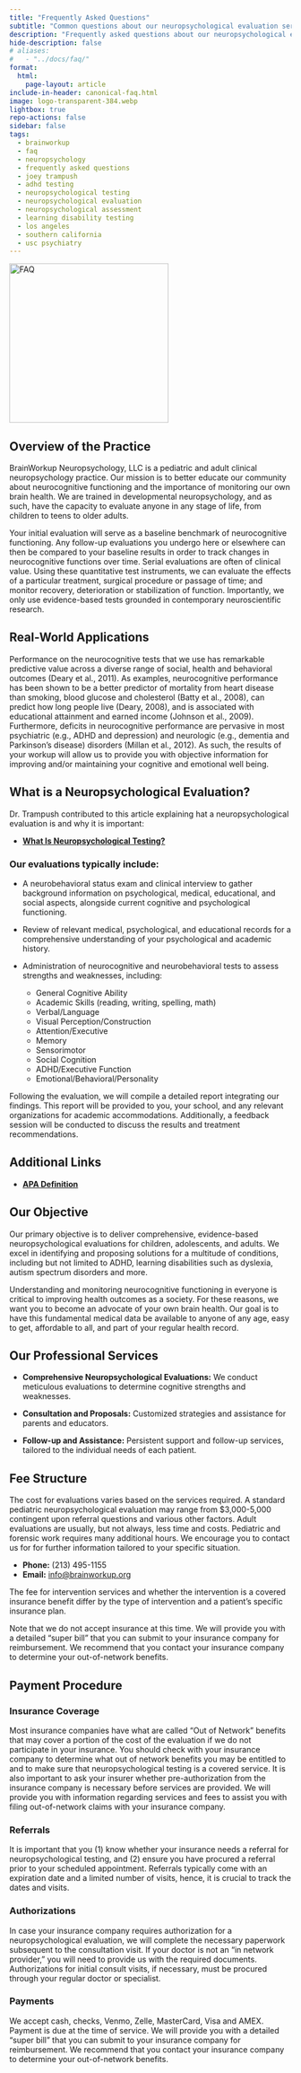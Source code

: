 ```yaml
---
title: "Frequently Asked Questions"
subtitle: "Common questions about our neuropsychological evaluation services"
description: "Frequently asked questions about our neuropsychological evaluations."
hide-description: false
# aliases:
#   - "../docs/faq/"
format:
  html:
    page-layout: article
include-in-header: canonical-faq.html
image: logo-transparent-384.webp
lightbox: true
repo-actions: false
sidebar: false
tags:
  - brainworkup
  - faq
  - neuropsychology
  - frequently asked questions
  - joey trampush
  - adhd testing
  - neuropsychological testing
  - neuropsychological evaluation
  - neuropsychological assessment
  - learning disability testing
  - los angeles
  - southern california
  - usc psychiatry
---
```


![](logo-transparent-384.webp "FAQ"){width=284px height=284px fig-alt="The brainworkup logo on the FAQ page."}

## Overview of the Practice

BrainWorkup Neuropsychology, LLC is a pediatric and adult clinical neuropsychology practice. Our mission is to better educate our community about neurocognitive functioning and the importance of monitoring our own brain health. We are trained in developmental neuropsychology, and as such, have the capacity to evaluate anyone in any stage of life, from children to teens to older adults.

Your initial evaluation will serve as a baseline benchmark of neurocognitive functioning. Any follow-up evaluations you undergo here or elsewhere can then be compared to your baseline results in order to track changes in neurocognitive functions over time. Serial evaluations are often of clinical value. Using these quantitative test instruments, we can evaluate the effects of a particular treatment, surgical procedure or passage of time; and monitor recovery, deterioration or stabilization of function. Importantly, we only use evidence-based tests grounded in contemporary neuroscientific research.

## Real-World Applications

Performance on the neurocognitive tests that we use has remarkable predictive value across a diverse range of social, health and behavioral outcomes (Deary et al., 2011). As examples, neurocognitive performance has been shown to be a better predictor of mortality from heart disease than smoking, blood glucose and cholesterol (Batty et al., 2008), can predict how long people live (Deary, 2008), and is associated with educational attainment and earned income (Johnson et al., 2009). Furthermore, deficits in neurocognitive performance are pervasive in most psychiatric (e.g., ADHD and depression) and neurologic (e.g., dementia and Parkinson’s disease) disorders (Millan et al., 2012). As such, the results of your workup will allow us to provide you with objective information for improving and/or maintaining your cognitive and emotional well being.

## What is a Neuropsychological Evaluation?

Dr. Trampush contributed to this article explaining hat a neuropsychological
evaluation is and why it is important:

- [**What Is Neuropsychological Testing?**](https://internalmedicine.usc.edu/blog/what-is-neuropsychological-testing/)

### Our evaluations typically include:

- A neurobehavioral status exam and clinical interview to gather background information on psychological, medical, educational, and social aspects, alongside current cognitive and psychological functioning.
- Review of relevant medical, psychological, and educational records for a comprehensive understanding of your psychological and academic history.
- Administration of neurocognitive and neurobehavioral tests to assess strengths
and weaknesses, including:

  - General Cognitive Ability
  - Academic Skills (reading, writing, spelling, math)
  - Verbal/Language
  - Visual Perception/Construction
  - Attention/Executive
  - Memory
  - Sensorimotor
  - Social Cognition
  - ADHD/Executive Function
  - Emotional/Behavioral/Personality

Following the evaluation, we will compile a detailed report integrating our findings. This report will be provided to you, your school, and any relevant organizations for academic accommodations. Additionally, a feedback session will be conducted to discuss the results and treatment recommendations.

## Additional Links

- [**APA Definition**](https://www.apa.org/topics/neuropsychology)

## Our Objective

Our primary objective is to deliver comprehensive, evidence-based
neuropsychological evaluations for children, adolescents, and adults. We excel in
identifying and proposing solutions for a multitude of conditions, including but
not limited to ADHD, learning disabilities such as dyslexia, autism spectrum
disorders and more.

Understanding and monitoring neurocognitive functioning in everyone is critical to improving health outcomes as a society.  For these reasons, we want you to become an advocate of your own brain health.  Our goal is to have this fundamental medical data be available to anyone of any age, easy to get, affordable to all, and part of your regular health record.

## Our Professional Services

- **Comprehensive Neuropsychological Evaluations:** We conduct meticulous evaluations to determine cognitive strengths and weaknesses.

- **Consultation and Proposals:** Customized strategies and assistance for parents and educators.

- **Follow-up and Assistance:** Persistent support and follow-up services, tailored to the individual needs of each patient.

## Fee Structure

The cost for evaluations varies based on the services required. A standard
pediatric neuropsychological evaluation may range from $3,000-5,000 contingent
upon referral questions and various other factors. Adult evaluations are
usually, but not always, less time and costs. Pediatric and forensic work requires many additional hours. We encourage you to contact us for
for further information tailored to your specific situation.

- **Phone:** (213) 495-1155\
- **Email:** [info@brainworkup.org](mailto:info@brainworkup.org)

The fee for intervention services and whether the intervention is a covered insurance benefit differ by the type of intervention and a patient’s specific insurance plan.

<!-- #### **Estimated Fees by the Hour:**

| Service                                                     | Fee  |
|-------------------------------------------------------------|------|
| Initial consultation                                       | $500 |
| Neuropsychological testing (typically 4-8 hours)             | $175/hr |
| Integration by neuropsychologist, test interpretation, and report (typically 2-4 hours) | $225/hr |
| Follow-up w/ neuropsychologist to review results and recommendations (typically 1 hour) | $225/hr |
| Report/letter writing in addition to the standard report     | $175 |
| Other paperwork requested (Disability, Guardianship, CME, etc.) | $25-100 |

Please note that school advocacy (e.g,. attending IEP meetings) is not a benefit covered by insurance plans. The fee is $300 for the initial hour and $75 for each succeeding 15 minutes. -->

::: {.callout-important}
Note that we do not accept insurance at this time. We will provide you with a
detailed "super bill" that you can submit to your insurance company for
reimbursement. We recommend that you contact your insurance company to determine
your out-of-network benefits.
:::

## Payment Procedure

### Insurance Coverage

Most insurance companies have what are called “Out of Network” benefits that may cover a portion of the cost of the evaluation if we do not participate in your insurance. You should check with your insurance company to determine what out of network benefits you may be entitled to and to make sure that neuropsychological testing is a covered service. It is also important to ask your insurer whether pre-authorization from the insurance company is necessary before services are provided. We will provide you with information regarding services and fees to assist you with filing out-of-network claims with your insurance company.

### Referrals

It is important that you (1) know whether your insurance needs a referral for
neuropsychological testing, and (2) ensure you have procured a referral prior to your
scheduled appointment. Referrals typically come with an
expiration date and a limited number of visits, hence, it is crucial to track
the dates and visits.

### Authorizations

In case your insurance company requires authorization for a neuropsychological evaluation, we will complete the necessary paperwork subsequent to the consultation visit. If your doctor is not an “in network provider,” you will need to provide us with the required documents. Authorizations for initial consult visits, if necessary, must be procured through your regular doctor or specialist.

### Payments

We accept cash, checks, Venmo, Zelle, MasterCard, Visa and AMEX. Payment is due at the time of service. We will provide you with a detailed “super bill” that you can submit to your insurance company for reimbursement. We recommend that you contact your insurance company to determine your out-of-network benefits.
